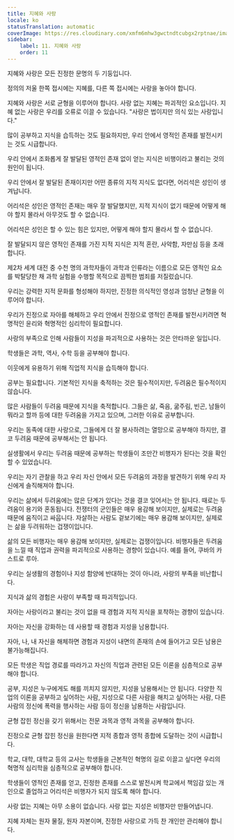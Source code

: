 ```yaml
---
title: 지혜와 사랑
locale: ko
statusTranslation: automatic
coverImage: https://res.cloudinary.com/xmfm6mhw3gwctndtcubgx2rptnae/image/upload/v1740337243/small_cover_educacion_fundamental_a051170f1c.webp
sidebar:
    label: 11. 지혜와 사랑
    order: 11
---
```

지혜와 사랑은 모든 진정한 문명의 두 기둥입니다.

정의의 저울 한쪽 접시에는 지혜를, 다른 쪽 접시에는 사랑을 놓아야 합니다.

지혜와 사랑은 서로 균형을 이루어야 합니다. 사랑 없는 지혜는 파괴적인 요소입니다. 지혜 없는 사랑은 우리를 오류로 이끌 수 있습니다. "사랑은 법이지만 의식 있는 사랑입니다."

많이 공부하고 지식을 습득하는 것도 필요하지만, 우리 안에서 영적인 존재를 발전시키는 것도 시급합니다.

우리 안에서 조화롭게 잘 발달된 영적인 존재 없이 얻는 지식은 비행이라고 불리는 것의 원인이 됩니다.

우리 안에서 잘 발달된 존재이지만 어떤 종류의 지적 지식도 없다면, 어리석은 성인이 생겨납니다.

어리석은 성인은 영적인 존재는 매우 잘 발달했지만, 지적 지식이 없기 때문에 어떻게 해야 할지 몰라서 아무것도 할 수 없습니다.

어리석은 성인은 할 수 있는 힘은 있지만, 어떻게 해야 할지 몰라서 할 수 없습니다.

잘 발달되지 않은 영적인 존재를 가진 지적 지식은 지적 혼란, 사악함, 자만심 등을 초래합니다.

제2차 세계 대전 중 수천 명의 과학자들이 과학과 인류라는 이름으로 모든 영적인 요소를 박탈당한 채 과학 실험을 수행할 목적으로 끔찍한 범죄를 저질렀습니다.

우리는 강력한 지적 문화를 형성해야 하지만, 진정한 의식적인 영성과 엄청난 균형을 이루어야 합니다.

우리가 진정으로 자아를 해체하고 우리 안에서 진정으로 영적인 존재를 발전시키려면 혁명적인 윤리와 혁명적인 심리학이 필요합니다.

사랑의 부족으로 인해 사람들이 지성을 파괴적으로 사용하는 것은 안타까운 일입니다.

학생들은 과학, 역사, 수학 등을 공부해야 합니다.

이웃에게 유용하기 위해 직업적 지식을 습득해야 합니다.

공부는 필요합니다. 기본적인 지식을 축적하는 것은 필수적이지만, 두려움은 필수적이지 않습니다.

많은 사람들이 두려움 때문에 지식을 축적합니다. 그들은 삶, 죽음, 굶주림, 빈곤, 남들이 뭐라고 할까 등에 대한 두려움을 가지고 있으며, 그러한 이유로 공부합니다.

우리는 동족에 대한 사랑으로, 그들에게 더 잘 봉사하려는 열망으로 공부해야 하지만, 결코 두려움 때문에 공부해서는 안 됩니다.

실생활에서 우리는 두려움 때문에 공부하는 학생들이 조만간 비행자가 된다는 것을 확인할 수 있었습니다.

우리는 자기 관찰을 하고 우리 자신 안에서 모든 두려움의 과정을 발견하기 위해 우리 자신에게 솔직해져야 합니다.

우리는 삶에서 두려움에는 많은 단계가 있다는 것을 결코 잊어서는 안 됩니다. 때로는 두려움이 용기와 혼동됩니다. 전쟁터의 군인들은 매우 용감해 보이지만, 실제로는 두려움 때문에 움직이고 싸웁니다. 자살하는 사람도 겉보기에는 매우 용감해 보이지만, 실제로는 삶을 두려워하는 겁쟁이입니다.

삶의 모든 비행자는 매우 용감해 보이지만, 실제로는 겁쟁이입니다. 비행자들은 두려움을 느낄 때 직업과 권력을 파괴적으로 사용하는 경향이 있습니다. 예를 들어, 쿠바의 카스트로 루아.

우리는 실생활의 경험이나 지성 함양에 반대하는 것이 아니라, 사랑의 부족을 비난합니다.

지식과 삶의 경험은 사랑이 부족할 때 파괴적입니다.

자아는 사랑이라고 불리는 것이 없을 때 경험과 지적 지식을 포착하는 경향이 있습니다.

자아는 자신을 강화하는 데 사용할 때 경험과 지성을 남용합니다.

자아, 나, 내 자신을 해체하면 경험과 지성이 내면의 존재의 손에 들어가고 모든 남용은 불가능해집니다.

모든 학생은 직업 경로를 따라가고 자신의 직업과 관련된 모든 이론을 심층적으로 공부해야 합니다.

공부, 지성은 누구에게도 해를 끼치지 않지만, 지성을 남용해서는 안 됩니다. 다양한 직업의 이론을 공부하고 싶어하는 사람, 지성으로 다른 사람을 해치고 싶어하는 사람, 다른 사람의 정신에 폭력을 행사하는 사람 등이 정신을 남용하는 사람입니다.

균형 잡힌 정신을 갖기 위해서는 전문 과목과 영적 과목을 공부해야 합니다.

진정으로 균형 잡힌 정신을 원한다면 지적 종합과 영적 종합에 도달하는 것이 시급합니다.

학교, 대학, 대학교 등의 교사는 학생들을 근본적인 혁명의 길로 이끌고 싶다면 우리의 혁명적 심리학을 심층적으로 공부해야 합니다.

학생들이 영적인 존재를 얻고, 진정한 존재를 스스로 발전시켜 학교에서 책임감 있는 개인으로 졸업하고 어리석은 비행자가 되지 않도록 해야 합니다.

사랑 없는 지혜는 아무 소용이 없습니다. 사랑 없는 지성은 비행자만 만들어냅니다.

지혜 자체는 원자 물질, 원자 자본이며, 진정한 사랑으로 가득 찬 개인만 관리해야 합니다.

